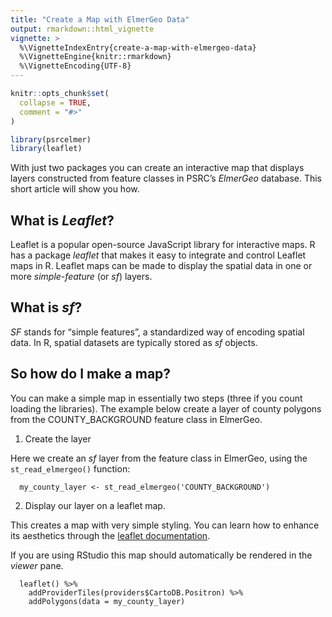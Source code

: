 ```yaml
---
title: "Create a Map with ElmerGeo Data"
output: rmarkdown::html_vignette
vignette: >
  %\VignetteIndexEntry{create-a-map-with-elmergeo-data}
  %\VignetteEngine{knitr::rmarkdown}
  %\VignetteEncoding{UTF-8}
---
```


```r
knitr::opts_chunk$set(
  collapse = TRUE,
  comment = "#>"
)
```

```r
library(psrcelmer)
library(leaflet)
```

With just two packages you can create an interactive map that displays layers constructed from feature classes in PSRC's *ElmerGeo* database.  This short article will show you how. 

## What is *Leaflet*?

Leaflet is a popular open-source JavaScript library for interactive maps.  R has a package *leaflet* that makes it easy to integrate and control Leaflet maps in R.  Leaflet maps can be made to display the spatial data in one or more *simple-feature* (or *sf*) layers. 


## What is *sf*?

*SF* stands for "simple features", a standardized way of encoding spatial data.  In R, spatial datasets are typically stored as *sf* objects.  

## So how do I make a map?

You can make a simple map in essentially two steps (three if you count loading the libraries).  The example below create a layer of county polygons from the COUNTY_BACKGROUND feature class in ElmerGeo.


1. Create the layer

Here we create an *sf* layer from the feature class in ElmerGeo, using the `st_read_elmergeo()` function:
```
  my_county_layer <- st_read_elmergeo('COUNTY_BACKGROUND')
```

2. Display our layer on a leaflet map.  

This creates a map with very simple styling.  You can learn how to enhance its aesthetics through the [leaflet documentation](https://rstudio.github.io/leaflet/).

If you are using RStudio this map should automatically be rendered in the *viewer* pane.
```
  leaflet() %>%
    addProviderTiles(providers$CartoDB.Positron) %>%
    addPolygons(data = my_county_layer)
```

